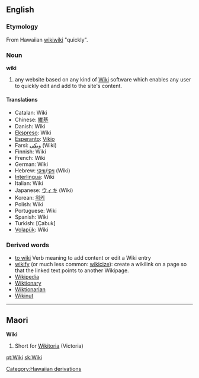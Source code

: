 ==English==
{{wikipedia}}
===Etymology===
From Hawaiian [[wikiwiki]] "quickly".

===Noun===
'''wiki'''
# any website based on any kind of [[w:Wiki|Wiki]] software which enables any user to quickly edit and add to the site's content.

==== Translations ====
*Catalan: Wiki
*Chinese: [[維基]]
*Danish: Wiki
*[[Ekspreso]]: Wiki
*[[Esperanto]]: [[Vikio]]
*Farsi: [[ویكی]] (Wiki)
*Finnish: Wiki
*French: Wiki
*German: Wiki
*Hebrew: [[ויקי]]/[[וויקי]] (Wiki)
*[[Interlingua]]: Wiki
*Italian: Wiki
*Japanese: [[ウィキ]] (Wiki)
*Korean: [[위키]]
*Polish: Wiki
*Portuguese: Wiki
*Spanish: Wiki
*Turkish: [Çabuk]
*[[Volapük]]: Wiki

===Derived words===
* [[to wiki]] Verb meaning to add content or edit a Wiki entry
* [[wikify]] (or much less common: [[wikicize]]): create a wikilink on a page so that the linked text points to another Wikipage.
* [[Wikipedia]]
* [[Wiktionary]]
* [[Wiktionarian]]
* [[Wikinut]]

----

==Maori==
'''Wiki'''

# Short for [[Wikitoria]] (Victoria)

[[pt:Wiki]]
[[sk:Wiki]]
[[Category:Hawaiian derivations]]